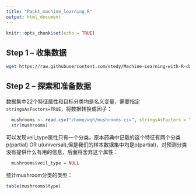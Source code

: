 ```yaml
---
title: "Packt_machine_learning_R"
output: html_document
---
```


```r
knitr::opts_chunk$set(echo = TRUE)
```

## Step 1 – 收集数据
```bash
wget https://raw.githubusercontent.com/stedy/Machine-Learning-with-R-datasets/master/mushrooms.csv
```

## Step 2 – 探索和准备数据

数据集中22个特征属性和目标分类均是名义变量，需要指定`stringsAsFactors=TRUE`，将数据转换成因子：


```r
  mushrooms <- read.csv("/home/wqh/mushrooms.csv", stringsAsFactors = TRUE)
  str(mushrooms)
```

可以发现veil_type属性只有一个分类，原本药典中记载的这个特征有两个分类p(partial) OR u(universal),但是我们的样本数据集中均是p(partial)，对预测分类没有提供什么有用的信息，后面将舍弃这个属性：
```r
  mushrooms$veil_type = NULL
```
  统计mushroom分类的类型：
```r
table(mushrooms$type)
```




